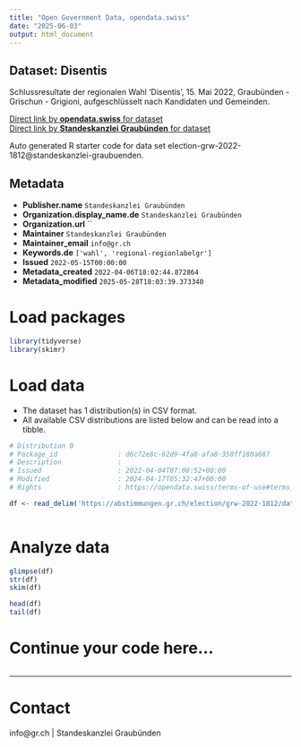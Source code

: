```yaml
---
title: "Open Government Data, opendata.swiss"
date: "2025-06-03"
output: html_document
---
```


## Dataset: Disentis

Schlussresultate der regionalen Wahl 'Disentis', 15. Mai 2022, Graubünden - Grischun - Grigioni, aufgeschlüsselt nach Kandidaten und Gemeinden.

[Direct link by **opendata.swiss** for dataset](https://opendata.swiss/de/dataset/disentis)<br>
[Direct link by **Standeskanzlei Graubünden** for dataset](https://abstimmungen.gr.ch/election/grw-2022-1812/data)

Auto generated R starter code for data set election-grw-2022-1812@standeskanzlei-graubuenden.

## Metadata

- **Publisher.name** `Standeskanzlei Graubünden`
- **Organization.display_name.de** `Standeskanzlei Graubünden`
- **Organization.url** ``
- **Maintainer** `Standeskanzlei Graubünden`
- **Maintainer_email** `info@gr.ch`
- **Keywords.de** `['wahl', 'regional-regionlabelgr']`
- **Issued** `2022-05-15T00:00:00`
- **Metadata_created** `2022-04-06T18:02:44.872864`
- **Metadata_modified** `2025-05-28T18:03:39.373340`


# Load packages

```r

library(tidyverse)
library(skimr)

```

# Load data

-   The dataset has 1 distribution(s) in CSV format.
-   All available CSV distributions are listed below and can be read into a tibble.

```r

# Distribution 0
# Package_id               : d6c72e8c-62d9-4fa8-afa8-350ff180a687
# Description              : 
# Issued                   : 2022-04-04T07:08:52+00:00
# Modified                 : 2024-04-17T05:32:47+00:00
# Rights                   : https://opendata.swiss/terms-of-use#terms_by

df <- read_delim('https://abstimmungen.gr.ch/election/grw-2022-1812/data-csv')



```

# Analyze data

```r

glimpse(df)
str(df)
skim(df)

head(df)
tail(df)

```

# Continue your code here...

```r

```

------------------------------------------------------------------------

# Contact

info@gr.ch | Standeskanzlei Graubünden
